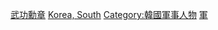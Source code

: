 {{cat more|武功勋章}}

[[Category:韓國軍事獎項及獎章|武功勳章]]
[[Category:軍事獎項及獎章持有人|Korea, South]]
[[Category:韓國軍事人物|Category:韓國軍事人物]]
[[Category:韓國榮譽獲得者|軍]]